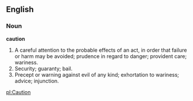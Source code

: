 ==English==

===Noun===

'''caution'''

#A careful attention to the probable effects of an act, in order that failure or harm may be avoided; prudence in regard to danger; provident care; wariness.
#Security; guaranty; bail.
#Precept or warning against evil of any kind; exhortation to wariness; advice; injunction.

[[pl:Caution]]